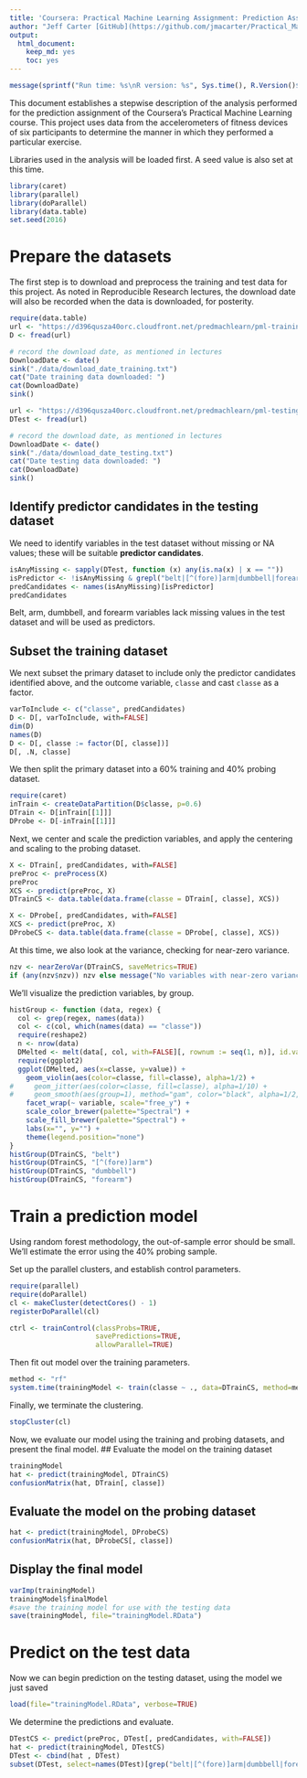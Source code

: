 ```yaml
---
title: 'Coursera: Practical Machine Learning Assignment: Prediction Assignment Writeup'
author: "Jeff Carter [GitHub](https://github.com/jmacarter/Practical_Machine_Learning)"
output:
  html_document:
    keep_md: yes
    toc: yes
---
```


```r
message(sprintf("Run time: %s\nR version: %s", Sys.time(), R.Version()$version.string))
```


This document establishes a stepwise description of the analysis performed for the prediction assignment of the Coursera's Practical Machine Learning course. This project uses data from the accelerometers of fitness devices of six participants to determine the manner in which they performed a particular exercise. 


Libraries used in the analysis will be loaded first. A seed value is also set at this time.
```r
library(caret)
library(parallel)
library(doParallel)
library(data.table)
set.seed(2016)
```

# Prepare the datasets
The first step is to download and preprocess the training and test data for this project. As noted in Reproducible Research lectures, the download date will also be recorded when the data is downloaded, for posterity.
```r
require(data.table)
url <- "https://d396qusza40orc.cloudfront.net/predmachlearn/pml-training.csv"
D <- fread(url)

# record the download date, as mentioned in lectures
DownloadDate <- date()
sink("./data/download_date_training.txt")
cat("Date training data downloaded: ")
cat(DownloadDate)
sink()

url <- "https://d396qusza40orc.cloudfront.net/predmachlearn/pml-testing.csv"
DTest <- fread(url)

# record the download date, as mentioned in lectures
DownloadDate <- date()
sink("./data/download_date_testing.txt")
cat("Date testing data downloaded: ")
cat(DownloadDate)
sink()
```

## Identify predictor candidates in the testing dataset
We need to identify variables in the test dataset without missing or NA values; these will be suitable **predictor candidates**.
```r
isAnyMissing <- sapply(DTest, function (x) any(is.na(x) | x == ""))
isPredictor <- !isAnyMissing & grepl("belt|[^(fore)]arm|dumbbell|forearm", names(isAnyMissing))
predCandidates <- names(isAnyMissing)[isPredictor]
predCandidates
```
Belt, arm, dumbbell, and forearm variables lack missing values in the test dataset and will be used as predictors.

## Subset the training dataset
We next subset the primary dataset to include only the predictor candidates identified above, and the outcome variable, `classe` and cast `classe` as a factor.
```r
varToInclude <- c("classe", predCandidates)
D <- D[, varToInclude, with=FALSE]
dim(D)
names(D)
D <- D[, classe := factor(D[, classe])]
D[, .N, classe]
```


We then split the primary dataset into a 60% training and 40% probing dataset.
```r
require(caret)
inTrain <- createDataPartition(D$classe, p=0.6)
DTrain <- D[inTrain[[1]]]
DProbe <- D[-inTrain[[1]]]
```

Next, we center and scale the prediction variables, and apply the centering and scaling to the probing dataset.
```r
X <- DTrain[, predCandidates, with=FALSE]
preProc <- preProcess(X)
preProc
XCS <- predict(preProc, X)
DTrainCS <- data.table(data.frame(classe = DTrain[, classe], XCS))

X <- DProbe[, predCandidates, with=FALSE]
XCS <- predict(preProc, X)
DProbeCS <- data.table(data.frame(classe = DProbe[, classe], XCS))
```

At this time, we also look at the variance, checking for near-zero variance.
```r
nzv <- nearZeroVar(DTrainCS, saveMetrics=TRUE)
if (any(nzv$nzv)) nzv else message("No variables with near-zero variance")
```

We'll visualize the prediction variables, by group.
```r
histGroup <- function (data, regex) {
  col <- grep(regex, names(data))
  col <- c(col, which(names(data) == "classe"))
  require(reshape2)
  n <- nrow(data)
  DMelted <- melt(data[, col, with=FALSE][, rownum := seq(1, n)], id.vars=c("rownum", "classe"))
  require(ggplot2)
  ggplot(DMelted, aes(x=classe, y=value)) +
    geom_violin(aes(color=classe, fill=classe), alpha=1/2) +
#     geom_jitter(aes(color=classe, fill=classe), alpha=1/10) +
#     geom_smooth(aes(group=1), method="gam", color="black", alpha=1/2, size=2) +
    facet_wrap(~ variable, scale="free_y") +
    scale_color_brewer(palette="Spectral") +
    scale_fill_brewer(palette="Spectral") +
    labs(x="", y="") +
    theme(legend.position="none")
}
histGroup(DTrainCS, "belt")
histGroup(DTrainCS, "[^(fore)]arm")
histGroup(DTrainCS, "dumbbell")
histGroup(DTrainCS, "forearm")
```

# Train a prediction model
Using random forest methodology, the out-of-sample error should be small. We'll estimate the error using the 40% probing sample.


Set up the parallel clusters, and establish control parameters.
```r
require(parallel)
require(doParallel)
cl <- makeCluster(detectCores() - 1)
registerDoParallel(cl)

ctrl <- trainControl(classProbs=TRUE,
                     savePredictions=TRUE,
                     allowParallel=TRUE)
```

Then fit out model over the training parameters.
```r
method <- "rf"
system.time(trainingModel <- train(classe ~ ., data=DTrainCS, method=method))
```

Finally, we terminate the clustering.
```r
stopCluster(cl)
```

Now, we evaluate our model using the training and probing datasets, and present the final model.
## Evaluate the model on the training dataset
```r
trainingModel
hat <- predict(trainingModel, DTrainCS)
confusionMatrix(hat, DTrain[, classe])
```

## Evaluate the model on the probing dataset
```r
hat <- predict(trainingModel, DProbeCS)
confusionMatrix(hat, DProbeCS[, classe])
```
## Display the final model

```r
varImp(trainingModel)
trainingModel$finalModel
#save the training model for use with the testing data
save(trainingModel, file="trainingModel.RData")
```

# Predict on the test data
Now we can begin prediction on the testing dataset, using the model we just saved
```r
load(file="trainingModel.RData", verbose=TRUE)
```

We determine the predictions and evaluate.
```r
DTestCS <- predict(preProc, DTest[, predCandidates, with=FALSE])
hat <- predict(trainingModel, DTestCS)
DTest <- cbind(hat , DTest)
subset(DTest, select=names(DTest)[grep("belt|[^(fore)]arm|dumbbell|forearm", names(DTest), invert=TRUE)])
```